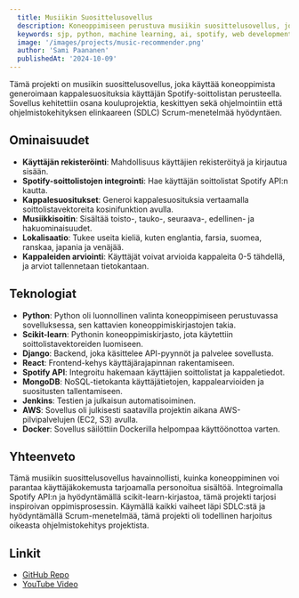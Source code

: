 ```yaml
---
  title: Musiikin Suosittelusovellus
  description: Koneoppimiseen perustuva musiikin suosittelusovellus, joka on integroitu Spotify API:iin ja rakennettu osana kouluprojektia.
  keywords: sjp, python, machine learning, ai, spotify, web development, backend development, software development
  image: '/images/projects/music-recommender.png'
  author: 'Sami Paananen'
  publishedAt: '2024-10-09'
---
```


Tämä projekti on musiikin suosittelusovellus, joka käyttää koneoppimista
generoimaan kappalesuosituksia käyttäjän Spotify-soittolistan perusteella.
Sovellus kehitettiin osana kouluprojektia, keskittyen sekä ohjelmointiin että
ohjelmistokehityksen elinkaareen (SDLC) Scrum-menetelmää hyödyntäen.

## Ominaisuudet

- **Käyttäjän rekisteröinti**: Mahdollisuus käyttäjien rekisteröityä ja
  kirjautua sisään.
- **Spotify-soittolistojen integrointi**: Hae käyttäjän soittolistat Spotify
  API:n kautta.
- **Kappalesuositukset**: Generoi kappalesuosituksia vertaamalla
  soittolistavektoreita kosinifunktion avulla.
- **Musiikkisoitin**: Sisältää toisto-, tauko-, seuraava-, edellinen- ja
  hakuominaisuudet.
- **Lokalisaatio**: Tukee useita kieliä, kuten englantia, farsia, suomea,
  ranskaa, japania ja venäjää.
- **Kappaleiden arviointi**: Käyttäjät voivat arvioida kappaleita 0-5 tähdellä,
  ja arviot tallennetaan tietokantaan.

## Teknologiat

- **Python**: Python oli luonnollinen valinta koneoppimiseen perustuvassa
  sovelluksessa, sen kattavien koneoppimiskirjastojen takia.
- **Scikit-learn**: Pythonin koneoppimiskirjasto, jota käytettiin
  soittolistavektoreiden luomiseen.
- **Django**: Backend, joka käsittelee API-pyynnöt ja palvelee sovellusta.
- **React**: Frontend-kehys käyttäjärajapinnan rakentamiseen.
- **Spotify API**: Integroitu hakemaan käyttäjien soittolistat ja kappaletiedot.
- **MongoDB**: NoSQL-tietokanta käyttäjätietojen, kappalearvioiden ja
  suositusten tallentamiseen.
- **Jenkins**: Testien ja julkaisun automatisoiminen.
- **AWS**: Sovellus oli julkisesti saatavilla projektin aikana
  AWS-pilvipalvelujen (EC2, S3) avulla.
- **Docker**: Sovellus säilöttiin Dockerilla helpompaa käyttöönottoa varten.

## Yhteenveto

Tämä musiikin suosittelusovellus havainnollisti, kuinka koneoppiminen voi
parantaa käyttäjäkokemusta tarjoamalla personoitua sisältöä. Integroimalla
Spotify API:n ja hyödyntämällä scikit-learn-kirjastoa, tämä projekti tarjosi
inspiroivan oppimisprosessin. Käymällä kaikki vaiheet läpi SDLC:stä ja
hyödyntämällä Scrum-menetelmää, tämä projekti oli todellinen harjoitus oikeasta
ohjelmistokehitys projektista.

## Linkit

- [GitHub Repo](https://github.com/Sami-Juhani/music-recommendation-system)
- [YouTube Video](https://www.youtube.com/watch?v=JXjwboPeW4A&t=25s)
